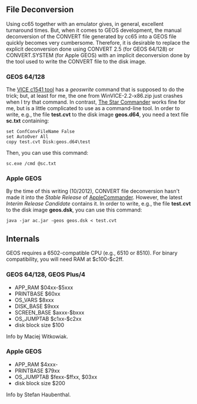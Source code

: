 == File Deconversion ==
Using cc65 together with an emulator gives, in general, excellent turnaround times. But, when it comes to GEOS development, the manual deconversion of the CONVERT file generated by cc65 into a GEOS file quickly becomes very cumbersome. Therefore, it is desirable to replace the explicit deconversion done using CONVERT 2.5 (for GEOS 64/128) or CONVERT.SYSTEM (for Apple GEOS) with an implicit deconversion done by the tool used to write the CONVERT file to the disk image.

=== GEOS 64/128 ===
The [http://vice-emu.sourceforge.net/vice_12.html VICE c1541 tool] has a ''geoswrite'' command that is supposed to do the trick; but, at least for me, the one from WinVICE-2.2-x86.zip just crashes when I try that command. In contrast, [http://sta.c64.org/sc.html The Star Commander] works fine for me, but is a little complicated to use as a command-line tool. In order to write, e.g., the file '''test.cvt''' to the disk image '''geos.d64''', you need a text file '''sc.txt''' containing:
<pre>
set ConfConvFileName False
set AutoOver All
copy test.cvt Disk:geos.d64\test
</pre>
Then, you can use this command:
<pre>
sc.exe /cmd @sc.txt
</pre>

=== Apple GEOS ===
By the time of this writing (10/2012), CONVERT file deconversion hasn't made it into the ''Stable Release'' of [http://applecommander.sourceforge.net/ AppleCommander]. However, the latest ''Interim Release Candidate'' contains it. In order to write, e.g., the file '''test.cvt''' to the disk image '''geos.dsk''', you can use this command:
<pre>
java -jar ac.jar -geos geos.dsk < test.cvt
</pre>

== Internals ==
GEOS requires a 6502-compatible CPU (e.g., 6510 or 8510). For binary compatibility, you will need RAM at $c100-$c2ff.

=== GEOS 64/128, GEOS Plus/4 ===
* APP_RAM $04xx-$5xxx
* PRINTBASE $60xx
* OS_VARS $8xxx
* DISK_BASE $9xxx
* SCREEN_BASE $axxx-$bxxx
* OS_JUMPTAB $c1xx-$c2xx
* disk block size $100
Info by Maciej Witkowiak.

=== Apple GEOS ===
* APP_RAM $4xxx-
* PRINTBASE $79xx
* OS_JUMPTAB $fexx-$ffxx, $03xx
* disk block size $200
Info by Stefan Haubenthal.
